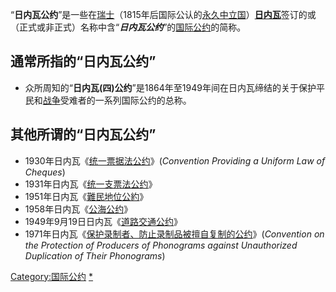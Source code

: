 {{Wikisource|日内瓦公约 (消歧义)}}

“'''日内瓦公约'''”是一些在[[瑞士|瑞士]]（1815年后国际公认的[[永久中立国|永久中立国]]）'''[[日内瓦|日内瓦]]'''签订的或（正式或非正式）名称中含“'''''日内瓦公约'''''”的[[公约|国际公约]]的简称。

==通常所指的“日内瓦公约”==
{{Main|日内瓦公约}}
*众所周知的“'''日内瓦(四)公约'''”是1864年至1949年间在日内瓦缔结的关于保护平民和[[战争|战争]]受难者的一系列国际公约的总称。

==其他所谓的“日内瓦公约”==
*1930年日内瓦《[[统一票据法公约|统一票据法公约]]》(''Convention Providing a Uniform Law of Cheques'')
*1931年日内瓦《[[统一支票法公约|统一支票法公约]]》
*1951年日内瓦《[[難民地位公約|難民地位公約]]》
*1958年日内瓦《[[公海公约|公海公约]]》
*1949年9月19日日内瓦《[[道路交通公约|道路交通公约]]》
*1971年日内瓦《[[保护录制者、防止录制品被擅自复制的公约|保护录制者、防止录制品被擅自复制的公约]]》(''Convention on the Protection of Producers of Phonograms against Unauthorized Duplication of Their Phonograms'')

{{disambig|CAT=五字作品消歧義}}

[[Category:国际公约|Category:国际公约]]
[[Category:日内瓦公约|*]]
